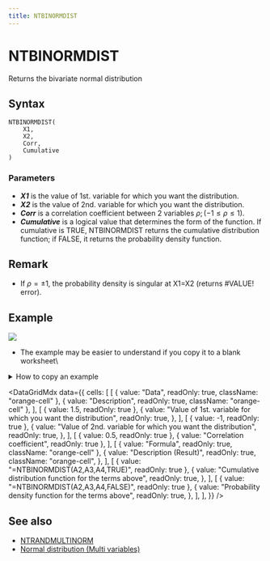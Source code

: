 ```yaml
---
title: NTBINORMDIST
---
```



# NTBINORMDIST

Returns the bivariate normal distribution

## Syntax

```excel
NTBINORMDIST(
    X1,
    X2,
    Corr,
    Cumulative
)
```

### Parameters

- **_X1_** is the value of 1st. variable for which you want the distribution.
- **_X2_** is the value of 2nd. variable for which you want the distribution.
- **_Corr_** is a correlation coefficient between 2 variables $\rho;(-1\leq \rho \leq 1)$.
- **_Cumulative_** is a logical value that determines the form of the function. If cumulative is TRUE, NTBINORMDIST returns the cumulative distribution function; if FALSE, it returns the probability density function.

## Remark

- If $\rho=\pm 1$, the probability density is singular at X1=X2 (returns #VALUE! error).

## Example

![](./../../assets/functions/plot/binormdist.jpg)

- The example may be easier to understand if you copy it to a blank worksheet\

<details>
  <summary>How to copy an example</summary>

1.  Create a blank workbook or worksheet.
2.  Select the example in the Help topic.

    **Note**  Do not select the row or column headers.

    ![Selecting an example from Help](./../../assets/functions/HowToCopy.png)

    Selecting an example from Help

3.  Press CTRL+C.
4.  In the worksheet, select cell A1, and press CTRL+V.
5.  To switch between viewing the results and viewing the formulas that return the results, press CTRL+` (grave accent), or on the **Tools** menu, point to **Formula Auditing**, and then click **Formula Auditing Mode**.

</details>

<DataGridMdx
  data={{
    cells: [
      [
        { value: "Data", readOnly: true, className: "orange-cell" },
        { value: "Description", readOnly: true, className: "orange-cell" },
      ],
      [
        { value: 1.5, readOnly: true },
        {
          value: "Value of 1st. variable for which you want the distribution",
          readOnly: true,
        },
      ],
      [
        { value: -1, readOnly: true },
        {
          value: "Value of 2nd. variable for which you want the distribution",
          readOnly: true,
        },
      ],
      [
        { value: 0.5, readOnly: true },
        { value: "Correlation coefficient", readOnly: true },
      ],
      [
        { value: "Formula", readOnly: true, className: "orange-cell" },
        {
          value: "Description (Result)",
          readOnly: true,
          className: "orange-cell",
        },
      ],
      [
        { value: "=NTBINORMDIST(A2,A3,A4,TRUE)", readOnly: true },
        {
          value: "Cumulative distribution function for the terms above",
          readOnly: true,
        },
      ],
      [
        { value: "=NTBINORMDIST(A2,A3,A4,FALSE)", readOnly: true },
        {
          value: "Probability density function for the terms above",
          readOnly: true,
        },
      ],
    ],
  }}
/>

## See also

- [NTRANDMULTINORM](../01-random-numbers/02-multi-series/01-ntrandmultinorm.mdx)
- [Normal distribution (Multi variables)](https://www.ntrand.com/normal-distribution-multi/)
